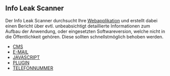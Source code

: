 == Info Leak Scanner ==

Der Info Leak Scanner durchsucht Ihre [[Webanwendung|Webapplikation]] und erstellt dabei einen Bericht über evtl. unbeabsichtigt detaillierte Informationen zum Aufbau der Anwendung, oder eingesetzten Softwareversion, welche nicht in die Öffentlichkeit gehören. Diese sollten schnellstmöglich behoben werden. 

* [[Content-Management-System-Gefunden/DE|CMS]]
* [[Email-Adresse-Gefunden/DE|E-MAIL]]
* [[Javascript-Schwachstelle/DE|JAVASCRIPT]]
* [[Plugin-Gefunden/DE|PLUGIN]]
* [[Telefonnummer-Gefunden/DE|TELEFONNUMMER]]

